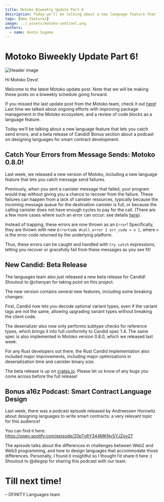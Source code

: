 ```yaml
---
title: Motoko Biweekly Update Part 6
description: Today we’ll be talking about a new language feature that lets you catch send errors, and a beta release of Candid! Bonus section about a podcast on designing languages for smart contract development.
tags: [New features]
image: ../_assets/motoko-sentinel.png
authors:
  - name: Kento Sugama
---
```


# Motoko Biweekly Update Part 6!

![Header image](../_assets/motoko-sentinel.png)

<head>
  <meta
    property="og:image"
    content={require("../_assets/motoko-sentinel.png").default}
  />
  <meta
    property="twitter:image"
    content={require("../_assets/motoko-sentinel.png").default}
  />
</head>

Hi Motoko Devs!

Welcome to the latest Motoko update post. Note that we will be making these posts on a biweekly schedule going forward.

If you missed the last update post from the Motoko team, check it
out [here](https://forum.dfinity.org/t/motoko-package-management-and-code-blocks-weekly-motoko-updates/18142)! Last time
we talked about ongoing efforts with improving package management in the Motoko ecosystem, and a review of code blocks
as a language feature.

Today we’ll be talking about a new language feature that lets you catch send errors, and a beta release of Candid! Bonus
section about a podcast on designing languages for smart contract development.

## Catch Your Errors from Message Sends: Motoko 0.8.0!

Last week, we released a new version of Motoko, including a new language feature that lets you catch message send
failures.

Previously, when you sent a canister message that failed, your program would trap without giving you a chance to recover
from the failure. These failures can happen from a lack of canister resources, typically because the incoming message
queue for the destination canister is full, or because the calling canister does not have enough cycles to pay for the
call. (There are a few more cases where such an error can occur: see
details [here](https://github.com/dfinity/motoko/pull/3630)).

Instead of trapping, these errors are now thrown as an `Error`! Specifically, they are thrown with
new `ErrorCode #call_error { err_code = n }`, where `n` is the error code returned by the underlying platform.

Thus, these errors can be caught and handled with `try catch` expressions, letting you recover or gracefully fail from
these messages as you see fit!

## New Candid: Beta Release

The languages team also just released a new beta release for Candid! Shoutout to @chenyan for taking point on this
project.

The new version contains several new features, including some breaking changes:

First, Candid now lets you decode optional variant types, even if the variant tags are not the same, allowing upgrading
variant types without breaking the client code.

The deserializer also now only performs subtype checks for reference types, which brings it into full conformity to
Candid spec 1.4. The same spec is also implemented in Motoko version 0.8.0, which we released last week.

For any Rust developers out there, the Rust Candid implementation also included major improvements, including major
optimizations in deserialization time and canister binary size.

The beta release is up on [crates.io](https://crates.io/crates/candid/0.9.0-beta.2). Please let us know of any bugs you
come across before the full release!

## Bonus a16z Podcast: Smart Contract Language Design

Last week, there was a podcast episode released by Andreessen Horowitz about designing languages to write smart
contracts: a very relevant topic for this audience!

You can find it here: https://open.spotify.com/episode/20pTy6Y344MKNySYJZov27

The episode talks about the differences in challenges between Web2 and Web3 programming, and how to design languages
that accommodate those differences. Personally, I found it insightful so I thought I’d share it here :) Shoutout to
@diegop for sharing this podcast with our team.

# Till next time!

– DFINITY Languages team
